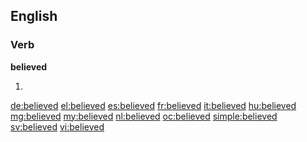 ==English==

===Verb===
'''believed'''

# {{past of|believe}}

[[de:believed]]
[[el:believed]]
[[es:believed]]
[[fr:believed]]
[[it:believed]]
[[hu:believed]]
[[mg:believed]]
[[my:believed]]
[[nl:believed]]
[[oc:believed]]
[[simple:believed]]
[[sv:believed]]
[[vi:believed]]